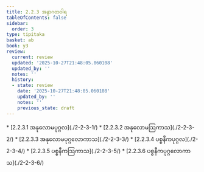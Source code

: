 ```yaml
---
title: 2.2.3 အနာဂတဝါရ
tableOfContents: false
sidebar:
  order: 3
type: tipitaka
basket: ab
book: y3
review:
  current: review
  updated: '2025-10-27T21:48:05.060108'
  updated_by: ''
  notes: ''
  history:
  - state: review
    date: '2025-10-27T21:48:05.060108'
    updated_by: ''
    notes: ''
    previous_state: draft
---
```



<ReviewStatus review={frontmatter.review} showDetails={true} />

<HypothesisAnnotation frontmatter={frontmatter} />

<DynamicBreadcrumb />



<TableOfContents book="y3" section="2.2.3">
* [2.2.3.1 အနုလောမပုဂ္ဂလ](./2-2-3-1/)
* [2.2.3.2 အနုလောမဩကာသ](./2-2-3-2/)
* [2.2.3.3 အနုလောမပုဂ္ဂလောကာသ](./2-2-3-3/)
* [2.2.3.4 ပစ္စနီကပုဂ္ဂလ](./2-2-3-4/)
* [2.2.3.5 ပစ္စနီကဩကာသ](./2-2-3-5/)
* [2.2.3.6 ပစ္စနီကပုဂ္ဂလောကာသ](./2-2-3-6/)
</TableOfContents>